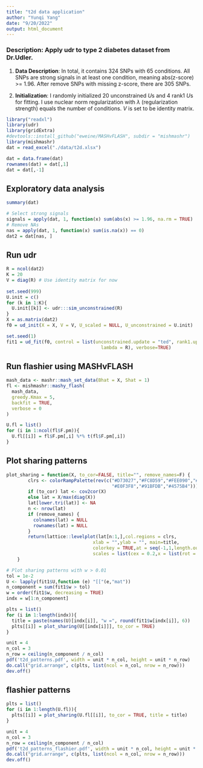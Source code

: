 ```yaml
---
title: "t2d data application"
author: "Yunqi Yang"
date: "9/20/2022"
output: html_document
---
```


### Description: Apply udr to type 2 diabetes dataset from Dr.Udler. 

1. **Data Description**: In total, it contains 324 SNPs with 65 conditions. All SNPs are strong signals in at least one condition, meaning abs(z-score) >= 1.96. After remove SNPs with missing z-score, there are 305 SNPs. 

2. **Initialization**: I randomly initialized 20 unconstrained $U$s and 4 rank1 $U$s for fitting. I use nuclear norm regularization with $\lambda$ (regularization strength) equals the number of conditions. $V$ is set to be identity matrix. 

```r
library("readxl")
library(udr)
library(gridExtra)
#devtools::install_github("eweine/MASHvFLASH", subdir = "mishmashr")
library(mishmashr)
dat = read_excel("./data/t2d.xlsx")
```

```r
dat = data.frame(dat)
rownames(dat) = dat[,1]
dat = dat[,-1]
```

## Exploratory data analysis
```r
summary(dat)
```

```r
# Select strong signals
signals = apply(dat, 1, function(x) sum(abs(x) >= 1.96, na.rm = TRUE) != 0)
# Remove NAs
nas = apply(dat, 1, function(x) sum(is.na(x)) == 0)
dat2 = dat[nas, ]
```

## Run udr
```r
R = ncol(dat2)
K = 20
V = diag(R) # Use identity matrix for now
  
set.seed(999)
U.init = c()
for (k in 1:K){
  U.init[[k]] <- udr:::sim_unconstrained(R)
}
X = as.matrix(dat2)
f0 = ud_init(X = X, V = V, U_scaled = NULL, U_unconstrained = U.init)
```

```r
set.seed(1)
fit1 = ud_fit(f0, control = list(unconstrained.update = "ted", rank1.update = "ted", resid.update = 'none', scaled.update = "fa", maxiter=1e3, tol = 1e-02, tol.lik = 1e-2, n0 = 0,
                                   lambda = R), verbose=TRUE)
```

## Run flashier using MASHvFLASH
```r

mash_data <- mashr::mash_set_data(Bhat = X, Shat = 1)
fl <- mishmashr::mashy_flash(
  mash_data,
  greedy.Kmax = 5, 
  backfit = TRUE,
  verbose = 0
)
```

```r
U.fl = list()
for (i in 1:ncol(fl$F.pm)){
  U.fl[[i]] = fl$F.pm[,i] %*% t(fl$F.pm[,i])
}
```

## Plot sharing patterns 
```r
plot_sharing = function(X, to_cor=FALSE, title="", remove_names=F) {
        clrs <- colorRampPalette(rev(c("#D73027","#FC8D59","#FEE090","#FFFFBF",
                                       "#E0F3F8","#91BFDB","#4575B4")))(128)
        if (to_cor) lat <- cov2cor(X)
        else lat = X/max(diag(X))
        lat[lower.tri(lat)] <- NA
        n <- nrow(lat)
        if (remove_names) {
          colnames(lat) = NULL
          rownames(lat) = NULL
        }
        return(lattice::levelplot(lat[n:1,],col.regions = clrs,
                                xlab = "",ylab = "", main=title,
                                colorkey = TRUE,at = seq(-1,1,length.out = 128),
                                scales = list(cex = 0.2,x = list(rot = 45))))
    }
```

```r
# Plot sharing patterns with w > 0.01 
tol = 1e-2
U <- lapply(fit1$U,function (e) "[["(e,"mat"))
n_component = sum(fit1$w > tol)
w = order(fit1$w, decreasing = TRUE)
indx = w[1:n_component]
```

```r
plts = list()
for (i in 1:length(indx)){
  title = paste(names(U)[indx[i]], "w =", round(fit1$w[indx[i]], 6))
  plts[[i]] = plot_sharing(U[[indx[i]]], to_cor = TRUE)
}
```

```r
unit = 4
n_col = 3
n_row = ceiling(n_component / n_col)
pdf('t2d_patterns.pdf', width = unit * n_col, height = unit * n_row)
do.call("grid.arrange", c(plts, list(ncol = n_col, nrow = n_row)))
dev.off()
```
## flashier patterns
```r
plts = list()
for (i in 1:length(U.fl)){
  plts[[i]] = plot_sharing(U.fl[[i]], to_cor = TRUE, title = title)
}
```

```r
unit = 4
n_col = 3
n_row = ceiling(n_component / n_col)
pdf('t2d_patterns_flashier.pdf', width = unit * n_col, height = unit * n_row)
do.call("grid.arrange", c(plts, list(ncol = n_col, nrow = n_row)))
dev.off()
```


